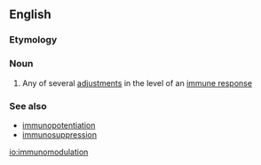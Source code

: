 ==English==

===Etymology===
{{prefix|immuno|modulation|lang=en}}

===Noun===
{{en-noun|-}}

# Any of several [[adjustment]]s in the level of an [[immune response]]

===See also===
*[[immunopotentiation]]
*[[immunosuppression]]

[[io:immunomodulation]]